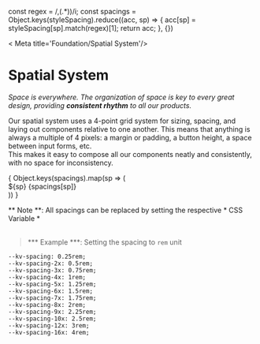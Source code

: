 const regex = /\,(.*)\)/i;
const spacings = Object.keys(styleSpacing).reduce((acc, sp) => {
	acc[sp] = styleSpacing[sp].match(regex)[1];
	return acc;
}, {})

< Meta title='Foundation/Spatial System'/>

# Spatial System
*Space is everywhere. The organization of space is key to every great design, providing **consistent rhythm** to all our products.*

Our spatial system uses a 4-point grid system for sizing, spacing, and laying out components relative to one another. This means that anything is always a multiple of 4 pixels: a margin or padding, a button height, a space between input forms, etc.  
This makes it easy to compose all our components neatly and consistently, with no space for inconsistency.


<div class="spacing-container">
	{
		Object.keys(spacings).map(sp => (
			<div key={sp} class="spacing-wrapper">
				<div class="box-wrapper">
					<div class="box" style={{width: spacings[sp], height: spacings[sp], }}></div>
				</div>
				<div class="description">
					<span class="code">${sp}</span>
					<span class="value">{spacings[sp]}</span>
				</div>
			</div>
		))
	}
</div>


** Note **: All spacings can be replaced by setting the respective * CSS Variable * <br></br>
> *** Example ***: Setting the spacing to `rem` unit
```
--kv-spacing: 0.25rem;
--kv-spacing-2x: 0.5rem;
--kv-spacing-3x: 0.75rem;
--kv-spacing-4x: 1rem;
--kv-spacing-5x: 1.25rem;
--kv-spacing-6x: 1.5rem;
--kv-spacing-7x: 1.75rem;
--kv-spacing-8x: 2rem;
--kv-spacing-9x: 2.25rem;
--kv-spacing-10x: 2.5rem;
--kv-spacing-12x: 3rem;
--kv-spacing-16x: 4rem;
```
